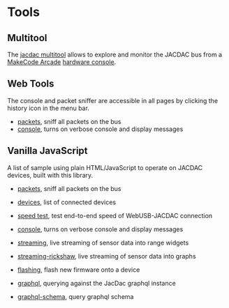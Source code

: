 # Tools

## Multitool

The [jacdac multitool](https://microsoft.github.io/jacdac-multitool/) 
allows to explore and monitor the JACDAC bus from a [MakeCode Arcade](https://arcade.makecode.com) [hardware console](https://arcade.makecode.com/hardware).

## Web Tools

The console and packet sniffer are accessible in all pages by clicking the history icon in the menu bar.

* [packets](/views/packets), sniff all packets on the bus
* [console](/views/console), turns on verbose console and display messages

## Vanilla JavaScript

A list of sample using plain HTML/JavaScript to operate on JACDAC devices, built with this library.

* [packets](./packets), sniff all packets on the bus
* [devices](./devices), list of connected devices
* [speed test](./devices?speed=1), test end-to-end speed of WebUSB-JACDAC connection
* [console](./console), turns on verbose console and display messages
* [streaming](./streaming), live streaming of sensor data into range widgets
* [streaming-rickshaw](./streaming-rickshaw), live streaming of sensor data into graphs
* [flashing](./flashing), flash new firmware onto a device

* [graphql](./graphql), querying against the JacDac graphql instance
* [graphql-schema](./graphql-schema), query graphql schema
